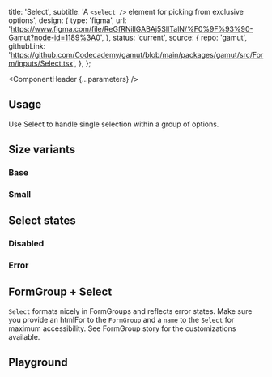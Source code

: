 


  title: 'Select',
  subtitle: 'A `<select />` element for picking from exclusive options',
  design: {
    type: 'figma',
    url: 'https://www.figma.com/file/ReGfRNillGABAj5SlITalN/%F0%9F%93%90-Gamut?node-id=1189%3A0',
  },
  status: 'current',
  source: {
    repo: 'gamut',
    githubLink:
      'https://github.com/Codecademy/gamut/blob/main/packages/gamut/src/Form/inputs/Select.tsx',
  },
};

<Meta of={SelectStories} />

<ComponentHeader {...parameters} />

## Usage

Use Select to handle single selection within a group of options.

## Size variants

### Base

<Canvas of={SelectStories.Base} />

### Small

<Canvas of={SelectStories.Small} />

## Select states

### Disabled

<Canvas of={SelectStories.Disabled} />

### Error

<Canvas of={SelectStories.Error} />

## FormGroup + Select

`Select` formats nicely in FormGroups and reflects error states. Make sure you provide an htmlFor to the `FormGroup` and a `name` to the `Select` for maximum accessibility. See <LinkTo id="Atoms/FormElements/FormGroup">FormGroup</LinkTo> story for the customizations available.

<Canvas of={SelectStories.FormGroupBase} />
<Canvas of={SelectStories.FormGroupSmall} />

## Playground

<Canvas sourceState="shown" of={SelectStories.Default} />

<Controls />
